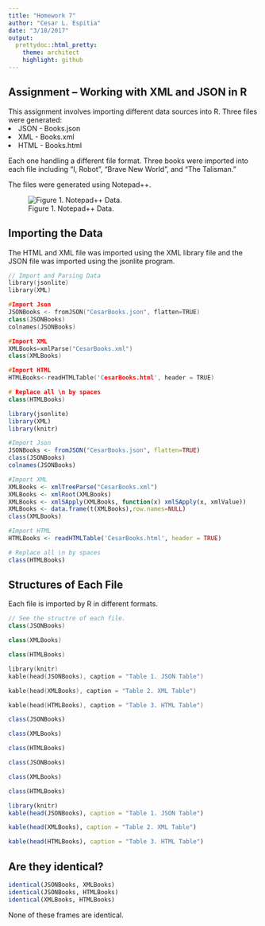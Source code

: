```yaml
---
title: "Homework 7"
author: "Cesar L. Espitia"
date: "3/18/2017"
output:
  prettydoc::html_pretty:
    theme: architect
    highlight: github
---
```


## Assignment – Working with XML and JSON in R

This assignment involves importing different data sources into R.  Three files were generated:
<li>JSON - Books.json</li>
<li>XML - Books.xml</li>
<li>HTML - Books.html</li>

Each one handling a different file format.  Three books were imported into each file including "I, Robot", "Brave New World", and "The Talisman."

The files were generated using Notepad++.

![Figure 1.  Notepad++ Data.  ](/Users/cesarespitia/Documents/CUNYMSDA/Data 607/CUNYDATA607/Week 7/BooksNotepad.png)

## Importing the Data

The HTML and XML file was imported using the XML library file and the JSON file was imported using the jsonlite program.

```cpp
// Import and Parsing Data
library(jsonlite)
library(XML)

#Import Json
JSONBooks <- fromJSON("CesarBooks.json", flatten=TRUE)
class(JSONBooks)
colnames(JSONBooks)

#Import XML
XMLBooks=xmlParse("CesarBooks.xml")
class(XMLBooks) 

#Import HTML
HTMLBooks<-readHTMLTable('CesarBooks.html', header = TRUE)

# Replace all \n by spaces
class(HTMLBooks) 
```

```r
library(jsonlite)
library(XML)
library(knitr)

#Import Json
JSONBooks <- fromJSON("CesarBooks.json", flatten=TRUE)
class(JSONBooks)
colnames(JSONBooks)

#Import XML
XMLBooks <- xmlTreeParse("CesarBooks.xml")
XMLBooks <- xmlRoot(XMLBooks)
XMLBooks <- xmlSApply(XMLBooks, function(x) xmlSApply(x, xmlValue))
XMLBooks <- data.frame(t(XMLBooks),row.names=NULL)
class(XMLBooks) 

#Import HTML
HTMLBooks <- readHTMLTable('CesarBooks.html', header = TRUE)

# Replace all \n by spaces
class(HTMLBooks) 
```

## Structures of Each File

Each file is imported by R in different formats.

```cpp
// See the structre of each file.
class(JSONBooks)

class(XMLBooks) 

class(HTMLBooks) 

library(knitr)
kable(head(JSONBooks), caption = "Table 1. JSON Table")

kable(head(XMLBooks), caption = "Table 2. XML Table")

kable(head(HTMLBooks), caption = "Table 3. HTML Table")
```
```r
class(JSONBooks)

class(XMLBooks) 

class(HTMLBooks) 
```


```r
class(JSONBooks)

class(XMLBooks) 

class(HTMLBooks) 

library(knitr)
kable(head(JSONBooks), caption = "Table 1. JSON Table")

kable(head(XMLBooks), caption = "Table 2. XML Table")

kable(head(HTMLBooks), caption = "Table 3. HTML Table")
```

## Are they identical?

```r
identical(JSONBooks, XMLBooks)
identical(JSONBooks, HTMLBooks)
identical(XMLBooks, HTMLBooks)
```

None of these frames are identical. 